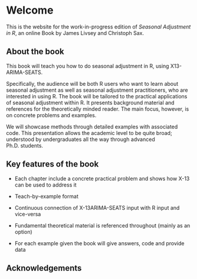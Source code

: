 # Welcome {.unnumbered}

This is the website for the work-in-progress edition of *Seasonal Adjustment in R*, an online Book by James Livsey and Christoph Sax.

## About the book

This book will teach you how to do seasonal adjustment in R, using X13-ARIMA-SEATS.

Specifically, the audience will be both R users who want to learn about seasonal adjustment as well as seasonal adjustment practitioners, who are interested in using R.
The book will be tailored to the practical applications of seasonal adjustment within R.
It presents background material and references for the theoretically minded reader.
The main focus, however, is on concrete problems and examples.

We will showcase methods through detailed examples with associated code.
This presentation allows the academic level to be quite broad; understood by undergraduates all the way through advanced Ph.D. students.

## Key features of the book

-   Each chapter include a concrete practical problem and shows how X-13 can be used to address it

-   Teach-by-example format

-   Continuous connection of X-13ARIMA-SEATS input with R input and vice-versa

-   Fundamental theoretical material is referenced throughout (mainly as an option)

-   For each example given the book will give answers, code and provide data

## Acknowledgements {.unnumbered}
